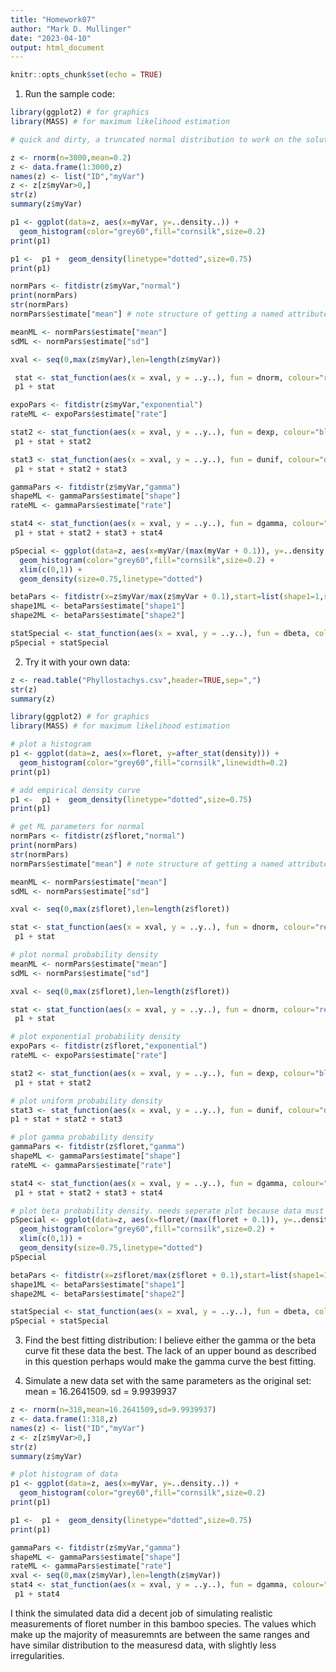 ```yaml
---
title: "Homework07"
author: "Mark D. Mullinger"
date: "2023-04-10"
output: html_document
---
```


```r
knitr::opts_chunk$set(echo = TRUE)
```

1. Run the sample code:
```r
library(ggplot2) # for graphics
library(MASS) # for maximum likelihood estimation
```

```r
# quick and dirty, a truncated normal distribution to work on the solution set

z <- rnorm(n=3000,mean=0.2)
z <- data.frame(1:3000,z)
names(z) <- list("ID","myVar")
z <- z[z$myVar>0,]
str(z)
summary(z$myVar)
```

```r
p1 <- ggplot(data=z, aes(x=myVar, y=..density..)) +
  geom_histogram(color="grey60",fill="cornsilk",size=0.2) 
print(p1)
```

```r
p1 <-  p1 +  geom_density(linetype="dotted",size=0.75)
print(p1)
```

```r
normPars <- fitdistr(z$myVar,"normal")
print(normPars)
str(normPars)
normPars$estimate["mean"] # note structure of getting a named attribute
```

```r
meanML <- normPars$estimate["mean"]
sdML <- normPars$estimate["sd"]

xval <- seq(0,max(z$myVar),len=length(z$myVar))

 stat <- stat_function(aes(x = xval, y = ..y..), fun = dnorm, colour="red", n = length(z$myVar), args = list(mean = meanML, sd = sdML))
 p1 + stat
```

```r
expoPars <- fitdistr(z$myVar,"exponential")
rateML <- expoPars$estimate["rate"]

stat2 <- stat_function(aes(x = xval, y = ..y..), fun = dexp, colour="blue", n = length(z$myVar), args = list(rate=rateML))
 p1 + stat + stat2
```

```r
stat3 <- stat_function(aes(x = xval, y = ..y..), fun = dunif, colour="darkgreen", n = length(z$myVar), args = list(min=min(z$myVar), max=max(z$myVar)))
 p1 + stat + stat2 + stat3
```

```r
gammaPars <- fitdistr(z$myVar,"gamma")
shapeML <- gammaPars$estimate["shape"]
rateML <- gammaPars$estimate["rate"]

stat4 <- stat_function(aes(x = xval, y = ..y..), fun = dgamma, colour="brown", n = length(z$myVar), args = list(shape=shapeML, rate=rateML))
 p1 + stat + stat2 + stat3 + stat4
```

```r
pSpecial <- ggplot(data=z, aes(x=myVar/(max(myVar + 0.1)), y=..density..)) +
  geom_histogram(color="grey60",fill="cornsilk",size=0.2) + 
  xlim(c(0,1)) +
  geom_density(size=0.75,linetype="dotted")

betaPars <- fitdistr(x=z$myVar/max(z$myVar + 0.1),start=list(shape1=1,shape2=2),"beta")
shape1ML <- betaPars$estimate["shape1"]
shape2ML <- betaPars$estimate["shape2"]

statSpecial <- stat_function(aes(x = xval, y = ..y..), fun = dbeta, colour="orchid", n = length(z$myVar), args = list(shape1=shape1ML,shape2=shape2ML))
pSpecial + statSpecial
```


2. Try it with your own data:
```r
z <- read.table("Phyllostachys.csv",header=TRUE,sep=",")
str(z)
summary(z)
```


```r
library(ggplot2) # for graphics
library(MASS) # for maximum likelihood estimation
```

```r
# plot a histogram
p1 <- ggplot(data=z, aes(x=floret, y=after_stat(density))) +
  geom_histogram(color="grey60",fill="cornsilk",linewidth=0.2) 
print(p1)
```

```r
# add empirical density curve
p1 <-  p1 +  geom_density(linetype="dotted",size=0.75)
print(p1)
```

```r
# get ML parameters for normal
normPars <- fitdistr(z$floret,"normal")
print(normPars)
str(normPars)
normPars$estimate["mean"] # note structure of getting a named attribute
```

```r
meanML <- normPars$estimate["mean"]
sdML <- normPars$estimate["sd"]

xval <- seq(0,max(z$floret),len=length(z$floret))

stat <- stat_function(aes(x = xval, y = ..y..), fun = dnorm, colour="red", n = length(z$floret), args = list(mean = meanML, sd = sdML))
 p1 + stat
```

```r
# plot normal probability density 
meanML <- normPars$estimate["mean"]
sdML <- normPars$estimate["sd"]

xval <- seq(0,max(z$floret),len=length(z$floret))

stat <- stat_function(aes(x = xval, y = ..y..), fun = dnorm, colour="red", n = length(z$floret), args = list(mean = meanML, sd = sdML))
 p1 + stat
```

```r
# plot exponential probability density
expoPars <- fitdistr(z$floret,"exponential")
rateML <- expoPars$estimate["rate"]

stat2 <- stat_function(aes(x = xval, y = ..y..), fun = dexp, colour="blue", n = length(z$floret), args = list(rate=rateML))
 p1 + stat + stat2
```

```r
# plot uniform probability density
stat3 <- stat_function(aes(x = xval, y = ..y..), fun = dunif, colour="darkgreen", n = length(z$floret), args = list(min=min(z$floret), max=max(z$floret)))
p1 + stat + stat2 + stat3
```

```r
# plot gamma probability density
gammaPars <- fitdistr(z$floret,"gamma")
shapeML <- gammaPars$estimate["shape"]
rateML <- gammaPars$estimate["rate"]

stat4 <- stat_function(aes(x = xval, y = ..y..), fun = dgamma, colour="brown", n = length(z$floret), args = list(shape=shapeML, rate=rateML))
 p1 + stat + stat2 + stat3 + stat4
```

```r
# plot beta probability density. needs seperate plot because data must be rescaled
pSpecial <- ggplot(data=z, aes(x=floret/(max(floret + 0.1)), y=..density..)) +
  geom_histogram(color="grey60",fill="cornsilk",size=0.2) + 
  xlim(c(0,1)) +
  geom_density(size=0.75,linetype="dotted")
pSpecial

betaPars <- fitdistr(x=z$floret/max(z$floret + 0.1),start=list(shape1=1,shape2=2),"beta")
shape1ML <- betaPars$estimate["shape1"]
shape2ML <- betaPars$estimate["shape2"]

statSpecial <- stat_function(aes(x = xval, y = ..y..), fun = dbeta, colour="orchid", n = length(z$floret), args = list(shape1=shape1ML,shape2=shape2ML))
pSpecial + statSpecial
```

3. Find the best fitting distribution: I believe either the gamma or the beta curve fit these data the best. The lack of an upper bound as described in this question perhaps would make the gamma curve the best fitting.

4. Simulate a new data set with the same parameters as the original set: 
mean = 16.2641509. sd = 9.9939937

```r
z <- rnorm(n=318,mean=16.2641509,sd=9.9939937)
z <- data.frame(1:318,z)
names(z) <- list("ID","myVar")
z <- z[z$myVar>0,]
str(z)
summary(z$myVar)
```

```r
# plot histogram of data
p1 <- ggplot(data=z, aes(x=myVar, y=..density..)) +
  geom_histogram(color="grey60",fill="cornsilk",size=0.2) 
print(p1)
```

```r
p1 <-  p1 +  geom_density(linetype="dotted",size=0.75)
print(p1)
```

```r


gammaPars <- fitdistr(z$myVar,"gamma")
shapeML <- gammaPars$estimate["shape"]
rateML <- gammaPars$estimate["rate"]
xval <- seq(0,max(z$myVar),len=length(z$myVar))
stat4 <- stat_function(aes(x = xval, y = ..y..), fun = dgamma, colour="brown", n = length(z$myVar), args = list(shape=shapeML, rate=rateML))
 p1 + stat4
```

I think the simulated data did a decent job of simulating realistic measurements of floret number in this bamboo species. The values which make up the majority of measuremnts are between the same ranges and have similar distribution to the measuresd data, with slightly less irregularities.


